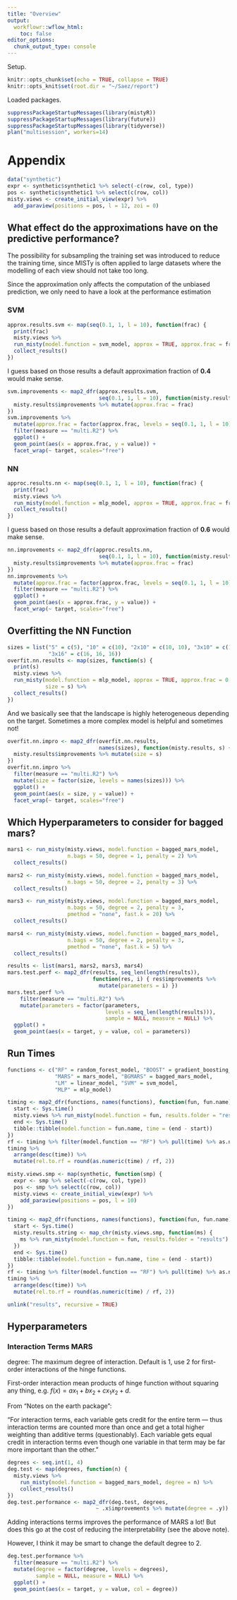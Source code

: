 ```yaml
---
title: "Overview"
output:
  workflowr::wflow_html:
    toc: false
editor_options:
  chunk_output_type: console
---
```


Setup.

```r
knitr::opts_chunk$set(echo = TRUE, collapse = TRUE)
knitr::opts_knit$set(root.dir = "~/Saez/report")
```

Loaded packages.

```r
suppressPackageStartupMessages(library(mistyR))
suppressPackageStartupMessages(library(future))
suppressPackageStartupMessages(library(tidyverse))
plan("multisession", workers=14)
```

# Appendix

```r
data("synthetic")
expr <- synthetic$synthetic1 %>% select(-c(row, col, type))
pos <- synthetic$synthetic1 %>% select(c(row, col))
misty.views <- create_initial_view(expr) %>%
  add_paraview(positions = pos, l = 12, zoi = 0)
```


## What effect do the approximations have on the predictive performance?

The possibility for subsampling the training set was introduced to 
reduce the training time, since MISTy is often applied to large
datasets where the modelling of each view should not take too long.

Since the approximation only affects the computation of the unbiased 
prediction, we only need to have a look at the performance estimation

### SVM

```r
approx.results.svm <- map(seq(0.1, 1, l = 10), function(frac) {
  print(frac)
  misty.views %>%
  run_misty(model.function = svm_model, approx = TRUE, approx.frac = frac) %>%
  collect_results()
})
```

I guess based on those results a default approximation fraction of **0.4** would 
make sense.

```r
svm.improvements <- map2_dfr(approx.results.svm, 
                             seq(0.1, 1, l = 10), function(misty.results, frac) {
  misty.results$improvements %>% mutate(approx.frac = frac)
})
svm.improvements %>%
  mutate(approx.frac = factor(approx.frac, levels = seq(0.1, 1, l = 10))) %>%
  filter(measure == "multi.R2") %>%
  ggplot() +
  geom_point(aes(x = approx.frac, y = value)) +
  facet_wrap(~ target, scales="free")
```

### NN

```r
approc.results.nn <- map(seq(0.1, 1, l = 10), function(frac) {
  print(frac)
  misty.views %>%
  run_misty(model.function = mlp_model, approx = TRUE, approx.frac = frac) %>%
  collect_results()
})
```

I guess based on those results a default approximation fraction of **0.6** would 
make sense.

```r
nn.improvements <- map2_dfr(approc.results.nn, 
                             seq(0.1, 1, l = 10), function(misty.results, frac) {
  misty.results$improvements %>% mutate(approx.frac = frac)
})
nn.improvements %>%
  mutate(approx.frac = factor(approx.frac, levels = seq(0.1, 1, l = 10))) %>%
  filter(measure == "multi.R2") %>%
  ggplot() +
  geom_point(aes(x = approx.frac, y = value)) +
  facet_wrap(~ target, scales="free")
```

## Overfitting the NN Function

```r
sizes = list("5" = c(5), "10" = c(10), "2x10" = c(10, 10), "3x10" = c(10, 10, 10),
             "3x16" = c(16, 16, 16))
overfit.nn.results <- map(sizes, function(s) {
  print(s)
  misty.views %>%
  run_misty(model.function = mlp_model, approx = TRUE, approx.frac = 0.6,
            size = s) %>%
  collect_results()
})
```

And we basically see that the landscape is highly heterogeneous depending
on the target. Sometimes a more complex model is helpful and sometimes not! 

```r
overfit.nn.impro <- map2_dfr(overfit.nn.results, 
                             names(sizes), function(misty.results, s) {
  misty.results$improvements %>% mutate(size = s)
})
overfit.nn.impro %>%
  filter(measure == "multi.R2") %>%
  mutate(size = factor(size, levels = names(sizes))) %>%
  ggplot() +
  geom_point(aes(x = size, y = value)) +
  facet_wrap(~ target, scales="free")
```

## Which Hyperparameters to consider for bagged mars?

```r
mars1 <- run_misty(misty.views, model.function = bagged_mars_model, 
                   n.bags = 50, degree = 1, penalty = 2) %>%
  collect_results()

mars2 <- run_misty(misty.views, model.function = bagged_mars_model, 
                   n.bags = 50, degree = 2, penalty = 3) %>%
  collect_results()

mars3 <- run_misty(misty.views, model.function = bagged_mars_model, 
                   n.bags = 50, degree = 2, penalty = 3, 
                   pmethod = "none", fast.k = 20) %>%
  collect_results()

mars4 <- run_misty(misty.views, model.function = bagged_mars_model, 
                   n.bags = 50, degree = 2, penalty = 3,
                   pmethod = "none", fast.k = 5) %>%
  collect_results()

results <- list(mars1, mars2, mars3, mars4)
mars.test.perf <- map2_dfr(results, seq_len(length(results)),
                           function(res, i) { res$improvements %>%
                             mutate(parameters = i) })
mars.test.perf %>%
    filter(measure == "multi.R2") %>%
    mutate(parameters = factor(parameters, 
                               levels = seq_len(length(results))), 
                               sample = NULL, measure = NULL) %>%
  ggplot() +
  geom_point(aes(x = target, y = value, col = parameters))
```

## Run Times

```r
functions <- c("RF" = random_forest_model, "BOOST" = gradient_boosting_model, 
               "MARS" = mars_model, "BGMARS" = bagged_mars_model,
               "LM" = linear_model, "SVM" = svm_model,
               "MLP" = mlp_model)
```

```r
timing <- map2_dfr(functions, names(functions), function(fun, fun.name) {
  start <- Sys.time()
  misty.views %>% run_misty(model.function = fun, results.folder = "results")
  end <- Sys.time()
  tibble::tibble(model.function = fun.name, time = (end - start))
})
rf <- timing %>% filter(model.function == "RF") %>% pull(time) %>% as.numeric
timing %>%
  arrange(desc(time)) %>% 
  mutate(rel.to.rf = round(as.numeric(time) / rf, 2))
```

```r
misty.views.smp <- map(synthetic, function(smp) {
  expr <- smp %>% select(-c(row, col, type))
  pos <- smp %>% select(c(row, col))
  misty.views <- create_initial_view(expr) %>%
    add_paraview(positions = pos, l = 10)
})

timing <- map2_dfr(functions, names(functions), function(fun, fun.name) {
  start <- Sys.time()
  misty.results.string <- map_chr(misty.views.smp, function(ms) {
    ms %>% run_misty(model.function = fun, results.folder = "results")
  })
  end <- Sys.time()
  tibble::tibble(model.function = fun.name, time = (end - start))
})
rf <- timing %>% filter(model.function == "RF") %>% pull(time) %>% as.numeric
timing %>%
  arrange(desc(time)) %>% 
  mutate(rel.to.rf = round(as.numeric(time) / rf, 2))
```

```r
unlink("results", recursive = TRUE)
```


## Hyperparameters

### Interaction Terms MARS

degree: The maximum degree of interaction. Default is 1, 
use 2 for first-order interactions of the hinge functions.

First-order interaction mean products of hinge function without squaring
any thing, e.g. $f(x) = ax_1 + bx_2 + cx_1x_2 + d$.

From “Notes on the earth package”:

"For interaction terms, each variable gets credit for the entire term — thus
interaction terms are counted more than once and get a total higher weighting 
than additive terms (questionably). Each variable gets equal credit in interaction
terms even though one variable in that term may be far more important than the
other."

```r
degrees <- seq.int(1, 4)
deg.test <- map(degrees, function(n) {
  misty.views %>%
    run_misty(model.function = bagged_mars_model, degree = n) %>%
    collect_results()
})
deg.test.performance <- map2_dfr(deg.test, degrees, 
                            ~ .x$improvements %>% mutate(degree = .y))
```

Adding interactions terms improves the performance of MARS a lot! But does
this go at the cost of reducing the interpretability (see the above note).

However, I think it may be smart to change the default degree to 2.

```r
deg.test.performance %>%
  filter(measure == "multi.R2") %>%
  mutate(degree = factor(degree, levels = degrees), 
         sample = NULL, measure = NULL) %>%
  ggplot() +
  geom_point(aes(x = target, y = value, col = degree))
```
